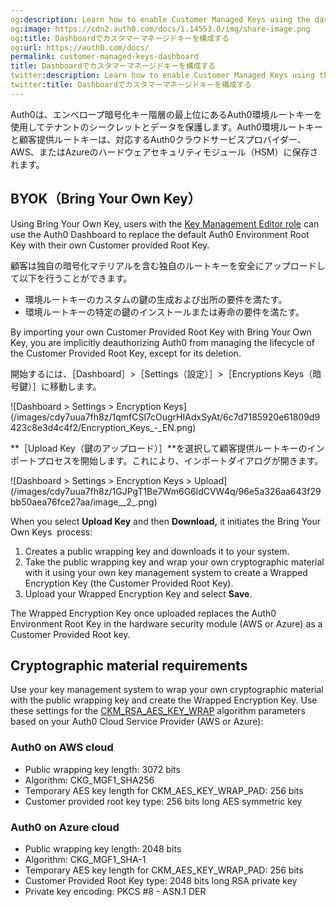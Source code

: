 ```yaml
---
og:description: Learn how to enable Customer Managed Keys using the dashboard
og:image: https://cdn2.auth0.com/docs/1.14553.0/img/share-image.png
og:title: Dashboardでカスタマーマネージドキーを構成する
og:url: https://auth0.com/docs/
permalink: customer-managed-keys-dashboard
title: Dashboardでカスタマーマネージドキーを構成する
twitter:description: Learn how to enable Customer Managed Keys using the dashboard
twitter:title: Dashboardでカスタマーマネージドキーを構成する
---
```


Auth0は、エンベロープ暗号化キー階層の最上位にあるAuth0環境ルートキーを使用してテナントのシークレットとデータを保護します。Auth0環境ルートキーと顧客提供ルートキーは、対応するAuth0クラウドサービスプロバイダー、AWS、またはAzureのハードウェアセキュリティモジュール（HSM）に保存されます。

## BYOK（Bring Your Own Key）

Using Bring Your Own Key, users with the  [Key Management Editor role](/docs/get-started/manage-dashboard-access/add-dashboard-users) can use the <Tooltip tip="Auth0 Dashboard: Auth0's main product to configure your services." cta="View Glossary" href="/docs/glossary?term=Auth0+Dashboard">Auth0 Dashboard</Tooltip> to replace the default Auth0 Environment Root Key with their own Customer provided Root Key.

顧客は独自の暗号化マテリアルを含む独自のルートキーを安全にアップロードして以下を行うことができます。

* 環境ルートキーのカスタムの鍵の生成および出所の要件を満たす。
* 環境ルートキーの特定の鍵のインストールまたは寿命の要件を満たす。

<Warning>

By importing your own Customer Provided Root Key with Bring Your Own Key, you are implicitly deauthorizing Auth0 from managing the lifecycle of the Customer Provided Root Key, except for its deletion.

</Warning>

開始するには、［Dashboard］>［Settings（設定）］>［Encryptions Keys（暗号鍵）］に移動します。

<Frame>![Dashboard > Settings > Encryption Keys](/images/cdy7uua7fh8z/1qmfCSl7cOugrHIAdxSyAt/6c7d7185920e61809d9423c8e3d4c4f2/Encryption_Keys_-_EN.png)</Frame>

**［Upload Key（鍵のアップロード）］**を選択して顧客提供ルートキーのインポートプロセスを開始します。これにより、インポートダイアログが開きます。

<Frame>![Dashboard > Settings > Encryption Keys > Upload](/images/cdy7uua7fh8z/1GJPgT1Be7Wm6G6ldCVW4q/96e5a326aa643f29bb50aea76fce27aa/image__2_.png)</Frame>

When you select **Upload Key** and then **Download,** it initiates the Bring Your Own Keys  process:

1. Creates a public wrapping key and downloads it to your system.
2. Take the public wrapping key and wrap your own cryptographic material with it using your own key management system to create a Wrapped Encryption Key (the Customer Provided Root Key).
3. Upload your Wrapped Encryption Key and select **Save**.

<Callout icon="file-lines" color="#0EA5E9" iconType="regular">

The Wrapped Encryption Key once uploaded replaces the Auth0 Environment Root Key in the hardware security module (AWS or Azure) as a Customer Provided Root key.

</Callout>

## Cryptographic material requirements

Use your key management system to wrap your own cryptographic material with the public wrapping key and create the Wrapped Encryption Key. Use these settings for the [CKM_RSA_AES_KEY_WRAP](https://docs.oasis-open.org/pkcs11/pkcs11-curr/v2.40/cos01/pkcs11-curr-v2.40-cos01.html#_Toc408226894) algorithm parameters based on your Auth0 Cloud Service Provider (AWS or Azure):

### Auth0 on AWS cloud

* Public wrapping key length: 3072 bits
* Algorithm: CKG_MGF1_SHA256
* Temporary AES key length for CKM_AES_KEY_WRAP_PAD: 256 bits
* Customer provided root key type: 256 bits long AES symmetric key

### Auth0 on Azure cloud

* Public wrapping key length: 2048 bits
* Algorithm: CKG_MGF1_SHA-1
* Temporary AES key length for CKM_AES_KEY_WRAP_PAD: 256 bits
* Customer Provided Root Key type: 2048 bits long RSA private key
* Private key encoding: PKCS #8 - ASN.1 DER